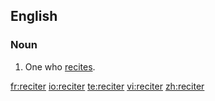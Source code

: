 ==English==

===Noun===
{{en-noun}}

#One who [[recite]]s.

[[fr:reciter]]
[[io:reciter]]
[[te:reciter]]
[[vi:reciter]]
[[zh:reciter]]